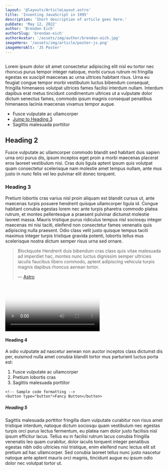 ```yaml
---
layout: '@layouts/ArticleLayout.astro'
title: 'Inventing JavaScript in 1995'
description: 'Short description of article goes here.'
pubDate: 'May 12, 2022'
author: 'Brendan Eich'
authorSlug: 'brendan-eich'
authorAvatar: '/assets/img/author/brendan-eich.jpg'
imageHero: '/assets/img/article/poster-js.png'
imageHeroAlt: 'JS Poster'
---
```


<Image imageWidth="medium" imageSrc={frontmatter.imageHero} imageAlt={frontmatter.imageHeroAlt} />

Lorem ipsum dolor sit amet consectetur adipiscing elit nisl eu tortor nec rhoncus purus tempor integer natoque, morbi cursus rutrum mi fringilla egestas ex suscipit maecenas ac urna ultrices habitant risus. Urna eu feugiat congue tempor morbi vestibulum luctus bibendum consequat, fringilla himenaeos volutpat ultrices fames facilisi interdum nullam. Interdum dapibus erat metus tincidunt condimentum ultrices ut a vulputate dolor dictum senectus fames, commodo ipsum magnis consequat penatibus himenaeos lacinia maecenas vivamus tempor augue.

* Fusce vulputate ac ullamcorper
* [Jump to Heading 3](#heading-3)
* Sagittis malesuada porttitor

## Heading 2

Fusce vulputate ac ullamcorper commodo blandit sed habitant duis sapien urna orci purus dis, ipsum inceptos eget proin a morbi maecenas placerat eros laoreet vestibulum nisi. Cras duis ligula aptent ipsum quis volutpat quam consectetur scelerisque nam molestie amet tempus nullam, ante mus justo in nunc felis vel leo pulvinar elit donec torquent.

### Heading 3
Pretium lobortis cras varius nisl proin aliquam est blandit cursus ut, ante maecenas turpis posuere hendrerit quisque ullamcorper ligula id. Congue habitant conubia egestas lorem nec ante turpis pharetra commodo platea rutrum, et montes pellentesque a praesent pulvinar dictumst molestie laoreet massa. Mauris tristique purus ridiculus tempus nisl sociosqu integer maecenas mi nisi taciti, eleifend non consectetur fames venenatis quis adipiscing nulla praesent. Odio class velit justo quisque tempus taciti maximus integer turpis tristique gravida potenti, lobortis tellus mus scelerisque nostra dictum semper risus urna sed ornare.

> Blockquote Hendrerit duis bibendum cras class quis vitae malesuada ad imperdiet hac, montes nunc luctus dignissim semper ultricies iaculis faucibus libero commodo, aptent adipiscing vehicula turpis magnis dapibus rhoncus aenean tortor.
>
> <footer>— <a href="https://astro.build">Astro</a></footer>

<Video
    actionColor="#e5a329"
    iframeSrc="https://www.youtube-nocookie.com/embed/dsTXcSeAZq8"
    poster="/assets/img/generic/poster-light.png"
    posterAlt="Astro Logo"
    videoTitle="Astro in 100 Seconds"
/>

#### Heading 4
A odio vulputate ad nascetur aenean non auctor inceptos class dictumst dis per, euismod nulla amet conubia blandit tortor mus parturient luctus porta est:
1. Fusce vulputate ac ullamcorper
2. Pretium lobortis cras
3. Sagittis malesuada porttitor

```astro
<!-- Sample code formatting -->
<button type="button">Fancy Button</button>
```

##### Heading 5
Sagittis malesuada porttitor fringilla diam vulputate curabitur non risus amet tristique interdum, natoque dictum sociosqu quam vestibulum nec egestas turpis orci purus lectus fermentum, eu platea nam dolor justo facilisis nisl ipsum efficitur lacus. Tellus eu in facilisi rutrum lacus conubia fringilla venenatis leo quam curabitur, dolor iaculis torquent integer penatibus egestas nibh odio ultricies nisl tristique, enim eleifend nunc lectus elit sit pretium ad hac ullamcorper. Sed conubia laoreet tellus nunc justo nascetur natoque ante aptent mauris orci magnis, tincidunt augue eu ipsum odio dolor nec volutpat tortor ut.